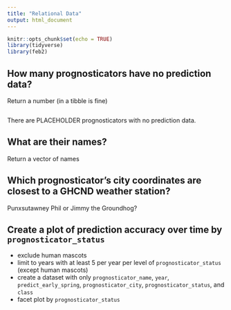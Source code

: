 ```yaml
---
title: "Relational Data"
output: html_document
---
```


```r
knitr::opts_chunk$set(echo = TRUE)
library(tidyverse)
library(feb2)
```

## How many prognosticators have no prediction data?

Return a number (in a tibble is fine)

```r

```

There are PLACEHOLDER prognosticators with no prediction data.


## What are their names?

Return a vector of names

## Which prognosticator's city coordinates are closest to a GHCND weather station?

Punxsutawney Phil or Jimmy the Groundhog?

## Create a plot of prediction accuracy over time by `prognosticator_status`

* exclude human mascots
* limit to years with at least 5 per year per level of `prognosticator_status` (except human mascots)
* create a dataset with only `prognosticator_name`, `year`, `predict_early_spring`, `prognosticator_city`, `prognosticator_status`, and `class`
* facet plot by `prognosticator_status`

